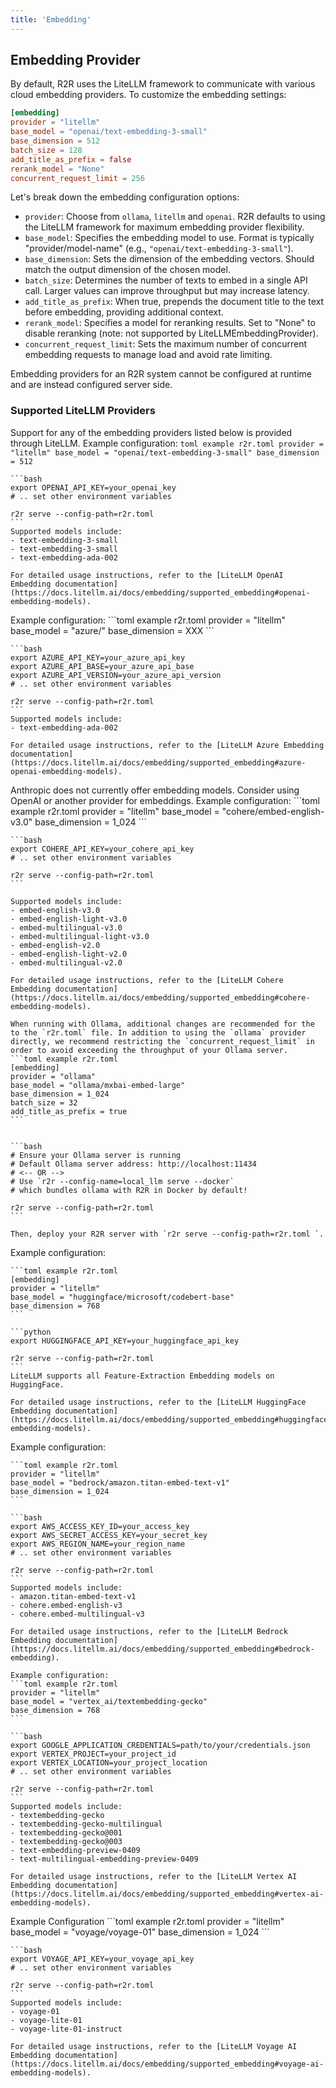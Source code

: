 ```yaml
---
title: 'Embedding'
---
```


## Embedding Provider

By default, R2R uses the LiteLLM framework to communicate with various cloud embedding providers. To customize the embedding settings:

```toml r2r.toml
[embedding]
provider = "litellm"
base_model = "openai/text-embedding-3-small"
base_dimension = 512
batch_size = 128
add_title_as_prefix = false
rerank_model = "None"
concurrent_request_limit = 256
```

Let's break down the embedding configuration options:

- `provider`: Choose from `ollama`, `litellm` and `openai`. R2R defaults to using the LiteLLM framework for maximum embedding provider flexibility.
- `base_model`: Specifies the embedding model to use. Format is typically "provider/model-name" (e.g., `"openai/text-embedding-3-small"`).
- `base_dimension`: Sets the dimension of the embedding vectors. Should match the output dimension of the chosen model.
- `batch_size`: Determines the number of texts to embed in a single API call. Larger values can improve throughput but may increase latency.
- `add_title_as_prefix`: When true, prepends the document title to the text before embedding, providing additional context.
- `rerank_model`: Specifies a model for reranking results. Set to "None" to disable reranking (note: not supported by LiteLLMEmbeddingProvider).
- `concurrent_request_limit`: Sets the maximum number of concurrent embedding requests to manage load and avoid rate limiting.

<Note> Embedding providers for an R2R system cannot be configured at runtime and are instead configured server side. </Note>


### Supported  LiteLLM Providers

Support for any of the embedding providers listed below is provided through LiteLLM.
<Tabs>
  <Tab title="OpenAI">
    Example configuration:
    ```toml example r2r.toml
    provider = "litellm"
    base_model = "openai/text-embedding-3-small"
    base_dimension = 512
    ```

    ```bash
    export OPENAI_API_KEY=your_openai_key
    # .. set other environment variables

    r2r serve --config-path=r2r.toml
    ```
    Supported models include:
    - text-embedding-3-small
    - text-embedding-3-small
    - text-embedding-ada-002

    For detailed usage instructions, refer to the [LiteLLM OpenAI Embedding documentation](https://docs.litellm.ai/docs/embedding/supported_embedding#openai-embedding-models).
  </Tab>

  <Tab title="Azure">
    Example configuration:
    ```toml example r2r.toml
    provider = "litellm"
    base_model = "azure/<your deployment name>"
    base_dimension = XXX
    ```

    ```bash
    export AZURE_API_KEY=your_azure_api_key
    export AZURE_API_BASE=your_azure_api_base
    export AZURE_API_VERSION=your_azure_api_version
    # .. set other environment variables

    r2r serve --config-path=r2r.toml
    ```
    Supported models include:
    - text-embedding-ada-002

    For detailed usage instructions, refer to the [LiteLLM Azure Embedding documentation](https://docs.litellm.ai/docs/embedding/supported_embedding#azure-openai-embedding-models).
  </Tab>

  <Tab title="Anthropic">
    Anthropic does not currently offer embedding models. Consider using OpenAI or another provider for embeddings.
  </Tab>

  <Tab title="Cohere">
    Example configuration:
    ```toml example r2r.toml
    provider = "litellm"
    base_model = "cohere/embed-english-v3.0"
    base_dimension = 1_024
    ```

    ```bash
    export COHERE_API_KEY=your_cohere_api_key
    # .. set other environment variables

    r2r serve --config-path=r2r.toml
    ```

    Supported models include:
    - embed-english-v3.0
    - embed-english-light-v3.0
    - embed-multilingual-v3.0
    - embed-multilingual-light-v3.0
    - embed-english-v2.0
    - embed-english-light-v2.0
    - embed-multilingual-v2.0

    For detailed usage instructions, refer to the [LiteLLM Cohere Embedding documentation](https://docs.litellm.ai/docs/embedding/supported_embedding#cohere-embedding-models).
  </Tab>

  <Tab title="Ollama">


    When running with Ollama, additional changes are recommended for the to the `r2r.toml` file. In addition to using the `ollama` provider directly, we recommend restricting the `concurrent_request_limit` in order to avoid exceeding the throughput of your Ollama server.
    ```toml example r2r.toml
    [embedding]
    provider = "ollama"
    base_model = "ollama/mxbai-embed-large"
    base_dimension = 1_024
    batch_size = 32
    add_title_as_prefix = true
    ```


    ```bash
    # Ensure your Ollama server is running
    # Default Ollama server address: http://localhost:11434
    # <-- OR -->
    # Use `r2r --config-name=local_llm serve --docker`
    # which bundles ollama with R2R in Docker by default!

    r2r serve --config-path=r2r.toml
    ```

    Then, deploy your R2R server with `r2r serve --config-path=r2r.toml `.
  </Tab>

  <Tab title="HuggingFace">
    Example configuration:

    ```toml example r2r.toml
    [embedding]
    provider = "litellm"
    base_model = "huggingface/microsoft/codebert-base"
    base_dimension = 768
    ```

    ```python
    export HUGGINGFACE_API_KEY=your_huggingface_api_key

    r2r serve --config-path=r2r.toml
    ```
    LiteLLM supports all Feature-Extraction Embedding models on HuggingFace.

    For detailed usage instructions, refer to the [LiteLLM HuggingFace Embedding documentation](https://docs.litellm.ai/docs/embedding/supported_embedding#huggingface-embedding-models).
  </Tab>

  <Tab title="Bedrock">
    Example configuration:

    ```toml example r2r.toml
    provider = "litellm"
    base_model = "bedrock/amazon.titan-embed-text-v1"
    base_dimension = 1_024
    ```

    ```bash
    export AWS_ACCESS_KEY_ID=your_access_key
    export AWS_SECRET_ACCESS_KEY=your_secret_key
    export AWS_REGION_NAME=your_region_name
    # .. set other environment variables

    r2r serve --config-path=r2r.toml
    ```
    Supported models include:
    - amazon.titan-embed-text-v1
    - cohere.embed-english-v3
    - cohere.embed-multilingual-v3

    For detailed usage instructions, refer to the [LiteLLM Bedrock Embedding documentation](https://docs.litellm.ai/docs/embedding/supported_embedding#bedrock-embedding).
  </Tab>

  <Tab title="Vertex AI">

    Example configuration:
    ```toml example r2r.toml
    provider = "litellm"
    base_model = "vertex_ai/textembedding-gecko"
    base_dimension = 768
    ```

    ```bash
    export GOOGLE_APPLICATION_CREDENTIALS=path/to/your/credentials.json
    export VERTEX_PROJECT=your_project_id
    export VERTEX_LOCATION=your_project_location
    # .. set other environment variables

    r2r serve --config-path=r2r.toml
    ```
    Supported models include:
    - textembedding-gecko
    - textembedding-gecko-multilingual
    - textembedding-gecko@001
    - textembedding-gecko@003
    - text-embedding-preview-0409
    - text-multilingual-embedding-preview-0409

    For detailed usage instructions, refer to the [LiteLLM Vertex AI Embedding documentation](https://docs.litellm.ai/docs/embedding/supported_embedding#vertex-ai-embedding-models).
  </Tab>

  <Tab title="Voyage AI">
  Example Configuration
    ```toml example r2r.toml
    provider = "litellm"
    base_model = "voyage/voyage-01"
    base_dimension = 1_024
    ```

    ```bash
    export VOYAGE_API_KEY=your_voyage_api_key
    # .. set other environment variables

    r2r serve --config-path=r2r.toml
    ```
    Supported models include:
    - voyage-01
    - voyage-lite-01
    - voyage-lite-01-instruct

    For detailed usage instructions, refer to the [LiteLLM Voyage AI Embedding documentation](https://docs.litellm.ai/docs/embedding/supported_embedding#voyage-ai-embedding-models).
  </Tab>
</Tabs>
